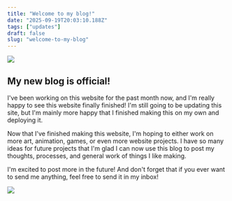 ```yaml
---
title: "Welcome to my blog!"
date: "2025-09-19T20:03:10.188Z"
tags: ["updates"]
draft: false
slug: "welcome-to-my-blog"
---
```




<img src={welcome} className="main-image"/>

## **My new blog is official!**

I've been working on this website for the past month now, and I'm really happy to see this website finally finished!
I'm still going to be updating this site, but I'm mainly more happy that I finished making this on my own and deploying it.

Now that I've finished making this website, I'm hoping to either work on more art, animation, games, or even more website projects.
I have so many ideas for future projects that I'm glad I can now use this blog to post my thoughts, processes, and general work of things I like making.

I'm excited to post more in the future!
And don't forget that if you ever want to send me anything, feel free to send it in my <Link to="/inbox">inbox</Link>!

<img src={assets.divider} className="header-img" loading="lazy"/>